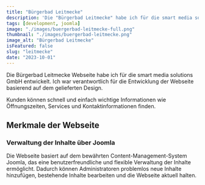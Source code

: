 ---
title: "Bürgerbad Leitmecke"
description: 'Die "Bürgerbad Leitmecke" habe ich für die smart media solutions GmbH entwickelt. Ich war verantwortlich für die Entwicklung der Webseite basierend auf dem gelieferten Design.'
tags: [development, joomla]
image: "./images/buergerbad-leitmecke-full.png"
thumbnail: "./images/buergerbad-leitmecke.png"
image_alt: "Bürgerbad Leitmecke"
isFeatured: false
slug: "leitmecke"
date: "2023-10-01"
---


Die Bürgerbad Leitmecke Webseite habe ich für die smart media solutions GmbH entwickelt. Ich war verantwortlich für die Entwicklung der Webseite basierend auf dem gelieferten Design.

Kunden können schnell und einfach wichtige Informationen wie Öffnungszeiten, Services und Kontaktinformationen finden.

<ProjectDetails
  client="smart media solutions GmbH"
  handover="12/2023"
  services="HTML, SCSS, JavaScript, PHP, Joomla, MySQL"
  website="https://www.leitmecke.de/"
/>

## Merkmale der Webseite

### Verwaltung der Inhalte über Joomla

Die Webseite basiert auf dem bewährten Content-Management-System Joomla, das eine benutzerfreundliche und flexible Verwaltung der Inhalte ermöglicht. Dadurch können Administratoren problemlos neue Inhalte hinzufügen, bestehende Inhalte bearbeiten und die Webseite aktuell halten.
